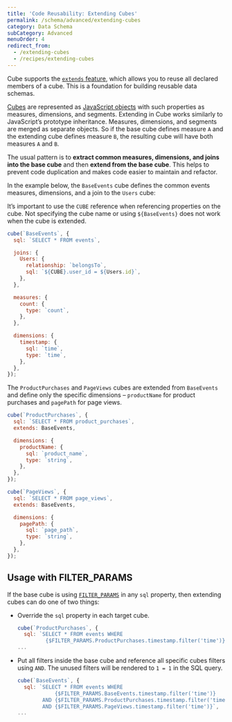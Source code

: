 ```yaml
---
title: 'Code Reusability: Extending Cubes'
permalink: /schema/advanced/extending-cubes
category: Data Schema
subCategory: Advanced
menuOrder: 4
redirect_from:
  - /extending-cubes
  - /recipes/extending-cubes
---
```


Cube supports the [`extends` feature][ref-schema-ref-cube-extends], which allows
you to reuse all declared members of a cube. This is a foundation for building
reusable data schemas.

[Cubes][ref-schema-concepts-cubes] are represented as [JavaScript
objects][mdn-js-objects] with such properties as measures, dimensions, and
segments. Extending in Cube works similarly to JavaScript’s prototype
inheritance. Measures, dimensions, and segments are merged as separate objects.
So if the base cube defines measure `A` and the extending cube defines measure
`B`, the resulting cube will have both measures `A` and `B`.

The usual pattern is to **extract common measures, dimensions, and joins into
the base cube** and then **extend from the base cube**. This helps to prevent
code duplication and makes code easier to maintain and refactor.

In the example below, the `BaseEvents` cube defines the common events measures,
dimensions, and a join to the `Users` cube:

<InfoBox>

It’s important to use the `CUBE` reference when referencing properties on the
cube. Not specifying the cube name or using `${BaseEvents}` does not work when
the cube is extended.

</InfoBox>

```javascript
cube(`BaseEvents`, {
  sql: `SELECT * FROM events`,

  joins: {
    Users: {
      relationship: `belongsTo`,
      sql: `${CUBE}.user_id = ${Users.id}`,
    },
  },

  measures: {
    count: {
      type: `count`,
    },
  },

  dimensions: {
    timestamp: {
      sql: `time`,
      type: `time`,
    },
  },
});
```

The `ProductPurchases` and `PageViews` cubes are extended from `BaseEvents` and
define only the specific dimensions – `productName` for product purchases and
`pagePath` for page views.

```javascript
cube(`ProductPurchases`, {
  sql: `SELECT * FROM product_purchases`,
  extends: BaseEvents,

  dimensions: {
    productName: {
      sql: `product_name`,
      type: `string`,
    },
  },
});

cube(`PageViews`, {
  sql: `SELECT * FROM page_views`,
  extends: BaseEvents,

  dimensions: {
    pagePath: {
      sql: `page_path`,
      type: `string`,
    },
  },
});
```

## Usage with FILTER_PARAMS

If the base cube is using [`FILTER_PARAMS`][ref-schema-ref-cube-filter-params]
in any `sql` property, then extending cubes can do one of two things:

- Override the `sql` property in each target cube.
  ```javascript
  cube(`ProductPurchases`, {
    sql: `SELECT * FROM events WHERE 
           {$FILTER_PARAMS.ProductPurchases.timestamp.filter('time')}`,
  ...
  ```

- Put all filters inside the base cube and reference all specific cubes filters
  using `AND`. The unused filters will be rendered to `1 = 1` in the SQL query.
  ```javascript
  cube(`BaseEvents`, {
    sql: `SELECT * FROM events WHERE  
              {$FILTER_PARAMS.BaseEvents.timestamp.filter('time')}
          AND {$FILTER_PARAMS.ProductPurchases.timestamp.filter('time')}
          AND {$FILTER_PARAMS.PageViews.timestamp.filter('time')}`,
  ...
  ```

[mdn-js-objects]:
  https://developer.mozilla.org/en-US/docs/Web/JavaScript/Reference/Global_Objects/Object
[ref-schema-concepts-cubes]: /schema/fundamentals/concepts#cubes
[ref-schema-ref-cube-extends]: /schema/reference/cube#extends
[ref-schema-ref-cube-filter-params]: /schema/reference/cube#filter-params
